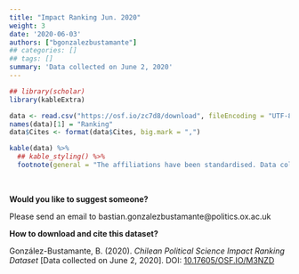 ```yaml
---
title: "Impact Ranking Jun. 2020"
weight: 3
date: '2020-06-03'
authors: ["bgonzalezbustamante"]
## categories: []
## tags: []
summary: 'Data collected on June 2, 2020'
---
```


```r
## library(scholar)
library(kableExtra)

data <- read.csv("https://osf.io/zc7d8/download", fileEncoding = "UTF-8")
names(data)[1] = "Ranking"
data$Cites <- format(data$Cites, big.mark = ",")

kable(data) %>%
  ## kable_styling() %>%
  footnote(general = "The affiliations have been standardised. Data collected on June 2, 2020.")
```

\

**Would you like to suggest someone?**

Please send an email to <i class="fas fa-envelope"></i> bastian.gonzalezbustamante@politics.ox.ac.uk

**How to download and cite this dataset?**

González-Bustamante, B. (2020). *Chilean Political Science Impact Ranking Dataset* [Data collected on June 2, 2020]. DOI: [10.17605/OSF.IO/M3NZD](http://doi.org/10.17605/OSF.IO/M3NZD)
